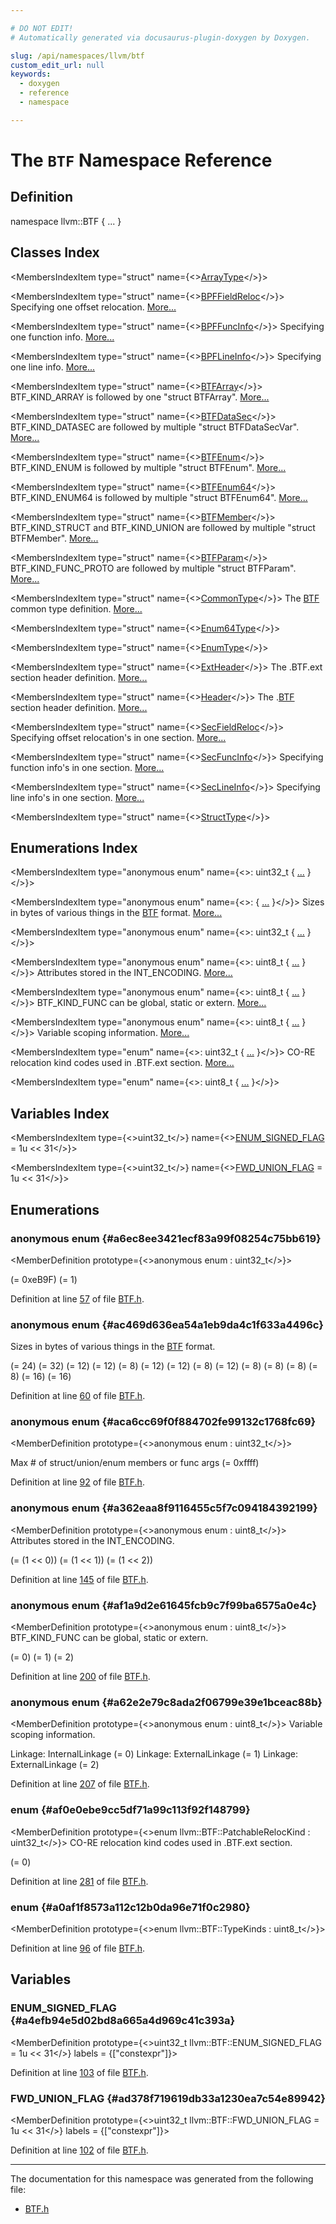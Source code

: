 ```yaml
---

# DO NOT EDIT!
# Automatically generated via docusaurus-plugin-doxygen by Doxygen.

slug: /api/namespaces/llvm/btf
custom_edit_url: null
keywords:
  - doxygen
  - reference
  - namespace

---
```





# The `BTF` Namespace Reference

<DoxygenPage pluginConfig={pluginConfig}>



## Definition

<CodeBlock>namespace llvm::BTF &#123; ... &#125;</CodeBlock>

## Classes Index

<MembersIndex>

<MembersIndexItem
  type="struct"
  name={<><a href="/docs/api/structs/llvm/btf/arraytype">ArrayType</a></>}>
</MembersIndexItem>

<MembersIndexItem
  type="struct"
  name={<><a href="/docs/api/structs/llvm/btf/bpffieldreloc">BPFFieldReloc</a></>}>
Specifying one offset relocation. <a href="/docs/api/structs/llvm/btf/bpffieldreloc/#details">More...</a>
</MembersIndexItem>

<MembersIndexItem
  type="struct"
  name={<><a href="/docs/api/structs/llvm/btf/bpffuncinfo">BPFFuncInfo</a></>}>
Specifying one function info. <a href="/docs/api/structs/llvm/btf/bpffuncinfo/#details">More...</a>
</MembersIndexItem>

<MembersIndexItem
  type="struct"
  name={<><a href="/docs/api/structs/llvm/btf/bpflineinfo">BPFLineInfo</a></>}>
Specifying one line info. <a href="/docs/api/structs/llvm/btf/bpflineinfo/#details">More...</a>
</MembersIndexItem>

<MembersIndexItem
  type="struct"
  name={<><a href="/docs/api/structs/llvm/btf/btfarray">BTFArray</a></>}>
BTF&#95;KIND&#95;ARRAY is followed by one &quot;struct BTFArray&quot;. <a href="/docs/api/structs/llvm/btf/btfarray/#details">More...</a>
</MembersIndexItem>

<MembersIndexItem
  type="struct"
  name={<><a href="/docs/api/structs/llvm/btf/btfdatasec">BTFDataSec</a></>}>
BTF&#95;KIND&#95;DATASEC are followed by multiple &quot;struct BTFDataSecVar&quot;. <a href="/docs/api/structs/llvm/btf/btfdatasec/#details">More...</a>
</MembersIndexItem>

<MembersIndexItem
  type="struct"
  name={<><a href="/docs/api/structs/llvm/btf/btfenum">BTFEnum</a></>}>
BTF&#95;KIND&#95;ENUM is followed by multiple &quot;struct BTFEnum&quot;. <a href="/docs/api/structs/llvm/btf/btfenum/#details">More...</a>
</MembersIndexItem>

<MembersIndexItem
  type="struct"
  name={<><a href="/docs/api/structs/llvm/btf/btfenum64">BTFEnum64</a></>}>
BTF&#95;KIND&#95;ENUM64 is followed by multiple &quot;struct BTFEnum64&quot;. <a href="/docs/api/structs/llvm/btf/btfenum64/#details">More...</a>
</MembersIndexItem>

<MembersIndexItem
  type="struct"
  name={<><a href="/docs/api/structs/llvm/btf/btfmember">BTFMember</a></>}>
BTF&#95;KIND&#95;STRUCT and BTF&#95;KIND&#95;UNION are followed by multiple &quot;struct BTFMember&quot;. <a href="/docs/api/structs/llvm/btf/btfmember/#details">More...</a>
</MembersIndexItem>

<MembersIndexItem
  type="struct"
  name={<><a href="/docs/api/structs/llvm/btf/btfparam">BTFParam</a></>}>
BTF&#95;KIND&#95;FUNC&#95;PROTO are followed by multiple &quot;struct BTFParam&quot;. <a href="/docs/api/structs/llvm/btf/btfparam/#details">More...</a>
</MembersIndexItem>

<MembersIndexItem
  type="struct"
  name={<><a href="/docs/api/structs/llvm/btf/commontype">CommonType</a></>}>
The <a href="/docs/api/namespaces/llvm/btf">BTF</a> common type definition. <a href="/docs/api/structs/llvm/btf/commontype/#details">More...</a>
</MembersIndexItem>

<MembersIndexItem
  type="struct"
  name={<><a href="/docs/api/structs/llvm/btf/enum64type">Enum64Type</a></>}>
</MembersIndexItem>

<MembersIndexItem
  type="struct"
  name={<><a href="/docs/api/structs/llvm/btf/enumtype">EnumType</a></>}>
</MembersIndexItem>

<MembersIndexItem
  type="struct"
  name={<><a href="/docs/api/structs/llvm/btf/extheader">ExtHeader</a></>}>
The .BTF.ext section header definition. <a href="/docs/api/structs/llvm/btf/extheader/#details">More...</a>
</MembersIndexItem>

<MembersIndexItem
  type="struct"
  name={<><a href="/docs/api/structs/llvm/btf/header">Header</a></>}>
The .<a href="/docs/api/namespaces/llvm/btf">BTF</a> section header definition. <a href="/docs/api/structs/llvm/btf/header/#details">More...</a>
</MembersIndexItem>

<MembersIndexItem
  type="struct"
  name={<><a href="/docs/api/structs/llvm/btf/secfieldreloc">SecFieldReloc</a></>}>
Specifying offset relocation&#39;s in one section. <a href="/docs/api/structs/llvm/btf/secfieldreloc/#details">More...</a>
</MembersIndexItem>

<MembersIndexItem
  type="struct"
  name={<><a href="/docs/api/structs/llvm/btf/secfuncinfo">SecFuncInfo</a></>}>
Specifying function info&#39;s in one section. <a href="/docs/api/structs/llvm/btf/secfuncinfo/#details">More...</a>
</MembersIndexItem>

<MembersIndexItem
  type="struct"
  name={<><a href="/docs/api/structs/llvm/btf/seclineinfo">SecLineInfo</a></>}>
Specifying line info&#39;s in one section. <a href="/docs/api/structs/llvm/btf/seclineinfo/#details">More...</a>
</MembersIndexItem>

<MembersIndexItem
  type="struct"
  name={<><a href="/docs/api/structs/llvm/btf/structtype">StructType</a></>}>
</MembersIndexItem>

</MembersIndex>

## Enumerations Index

<MembersIndex>

<MembersIndexItem
  type="anonymous enum"
  name={<>: uint32&#95;t &#123; <a href="#a6ec8ee3421ecf83a99f08254c75bb619">...</a> &#125;</>}>
</MembersIndexItem>

<MembersIndexItem
  type="anonymous enum"
  name={<>:  &#123; <a href="#ac469d636ea54a1eb9da4c1f633a4496c">...</a> &#125;</>}>
Sizes in bytes of various things in the <a href="/docs/api/namespaces/llvm/btf">BTF</a> format. <a href="#ac469d636ea54a1eb9da4c1f633a4496c">More...</a>
</MembersIndexItem>

<MembersIndexItem
  type="anonymous enum"
  name={<>: uint32&#95;t &#123; <a href="#aca6cc69f0f884702fe99132c1768fc69">...</a> &#125;</>}>
</MembersIndexItem>

<MembersIndexItem
  type="anonymous enum"
  name={<>: uint8&#95;t &#123; <a href="#a362eaa8f9116455c5f7c094184392199">...</a> &#125;</>}>
Attributes stored in the INT&#95;ENCODING. <a href="#a362eaa8f9116455c5f7c094184392199">More...</a>
</MembersIndexItem>

<MembersIndexItem
  type="anonymous enum"
  name={<>: uint8&#95;t &#123; <a href="#af1a9d2e61645fcb9c7f99ba6575a0e4c">...</a> &#125;</>}>
BTF&#95;KIND&#95;FUNC can be global, static or extern. <a href="#af1a9d2e61645fcb9c7f99ba6575a0e4c">More...</a>
</MembersIndexItem>

<MembersIndexItem
  type="anonymous enum"
  name={<>: uint8&#95;t &#123; <a href="#a62e2e79c8ada2f06799e39e1bceac88b">...</a> &#125;</>}>
Variable scoping information. <a href="#a62e2e79c8ada2f06799e39e1bceac88b">More...</a>
</MembersIndexItem>

<MembersIndexItem
  type="enum"
  name={<>: uint32&#95;t &#123; <a href="#af0e0ebe9cc5df71a99c113f92f148799">...</a> &#125;</>}>
CO-RE relocation kind codes used in .BTF.ext section. <a href="#af0e0ebe9cc5df71a99c113f92f148799">More...</a>
</MembersIndexItem>

<MembersIndexItem
  type="enum"
  name={<>: uint8&#95;t &#123; <a href="#a0af1f8573a112c12b0da96e71f0c2980">...</a> &#125;</>}>
</MembersIndexItem>

</MembersIndex>

## Variables Index

<MembersIndex>

<MembersIndexItem
  type={<>uint32&#95;t</>}
  name={<><a href="#a4efb94e5d02bd8a665a4d969c41c393a">ENUM&#95;SIGNED&#95;FLAG</a> = 1u &lt;&lt; 31</>}>
</MembersIndexItem>

<MembersIndexItem
  type={<>uint32&#95;t</>}
  name={<><a href="#ad378f719619db33a1230ea7c54e89942">FWD&#95;UNION&#95;FLAG</a> = 1u &lt;&lt; 31</>}>
</MembersIndexItem>

</MembersIndex>


<SectionDefinition>

## Enumerations

### anonymous enum  {#a6ec8ee3421ecf83a99f08254c75bb619}

<MemberDefinition
  prototype={<>anonymous enum : uint32&#95;t</>}>

<EnumerationList title="Enumeration values">

<Link id="a6ec8ee3421ecf83a99f08254c75bb619a7ce2fb333004db6fba00cb0e9d5643a2" />
<EnumerationListItem name="MAGIC">
 (= 0xeB9F)
</EnumerationListItem>

<Link id="a6ec8ee3421ecf83a99f08254c75bb619a74ca018665ed4283ea62fa16b3959ba5" />
<EnumerationListItem name="VERSION">
 (= 1)
</EnumerationListItem>

</EnumerationList>

Definition at line <a href="/docs/api/files/include/include/llvm/include/llvm/debuginfo/include/llvm/debuginfo/btf/btf-h/#l00057">57</a> of file <a href="/docs/api/files/include/include/llvm/include/llvm/debuginfo/include/llvm/debuginfo/btf/btf-h">BTF.h</a>.
</MemberDefinition>

### anonymous enum  {#ac469d636ea54a1eb9da4c1f633a4496c}

<MemberDefinition
  prototype="anonymous enum ">
Sizes in bytes of various things in the <a href="/docs/api/namespaces/llvm/btf">BTF</a> format.

<EnumerationList title="Enumeration values">

<Link id="ac469d636ea54a1eb9da4c1f633a4496ca4af5f992bdc47a779c499ffc6fdcaf43" />
<EnumerationListItem name="HeaderSize">
 (= 24)
</EnumerationListItem>

<Link id="ac469d636ea54a1eb9da4c1f633a4496ca4fd79d51eeb922263326f1b63b5ed0c2" />
<EnumerationListItem name="ExtHeaderSize">
 (= 32)
</EnumerationListItem>

<Link id="ac469d636ea54a1eb9da4c1f633a4496cac7b762881751a4050258403c56a474c8" />
<EnumerationListItem name="CommonTypeSize">
 (= 12)
</EnumerationListItem>

<Link id="ac469d636ea54a1eb9da4c1f633a4496ca145e88869737d1e5d66f69560ebc3b76" />
<EnumerationListItem name="BTFArraySize">
 (= 12)
</EnumerationListItem>

<Link id="ac469d636ea54a1eb9da4c1f633a4496ca40e10ede382977180a24aff1d47a56fc" />
<EnumerationListItem name="BTFEnumSize">
 (= 8)
</EnumerationListItem>

<Link id="ac469d636ea54a1eb9da4c1f633a4496ca0c9f8e5e4ae813fac59083717851ce07" />
<EnumerationListItem name="BTFEnum64Size">
 (= 12)
</EnumerationListItem>

<Link id="ac469d636ea54a1eb9da4c1f633a4496ca3663f67af63c0c12b250f0a116272dea" />
<EnumerationListItem name="BTFMemberSize">
 (= 12)
</EnumerationListItem>

<Link id="ac469d636ea54a1eb9da4c1f633a4496ca841b25a4c08266f90f2eab0c069812e0" />
<EnumerationListItem name="BTFParamSize">
 (= 8)
</EnumerationListItem>

<Link id="ac469d636ea54a1eb9da4c1f633a4496cacab2d7bfdf05721a0926f1720349c48c" />
<EnumerationListItem name="BTFDataSecVarSize">
 (= 12)
</EnumerationListItem>

<Link id="ac469d636ea54a1eb9da4c1f633a4496ca805bbdf1bf4cd3255a65adb366fc7d3e" />
<EnumerationListItem name="SecFuncInfoSize">
 (= 8)
</EnumerationListItem>

<Link id="ac469d636ea54a1eb9da4c1f633a4496ca5285c08177d64988cd500216aa3dd72c" />
<EnumerationListItem name="SecLineInfoSize">
 (= 8)
</EnumerationListItem>

<Link id="ac469d636ea54a1eb9da4c1f633a4496ca57880654dbca3044c69bb9093dc558c0" />
<EnumerationListItem name="SecFieldRelocSize">
 (= 8)
</EnumerationListItem>

<Link id="ac469d636ea54a1eb9da4c1f633a4496ca33efb06f47c2ccb444930e6cb0d728fa" />
<EnumerationListItem name="BPFFuncInfoSize">
 (= 8)
</EnumerationListItem>

<Link id="ac469d636ea54a1eb9da4c1f633a4496ca6ae6030bf84fe96956874eabb935a50e" />
<EnumerationListItem name="BPFLineInfoSize">
 (= 16)
</EnumerationListItem>

<Link id="ac469d636ea54a1eb9da4c1f633a4496ca95c9283601ae79feccbe7919be819da3" />
<EnumerationListItem name="BPFFieldRelocSize">
 (= 16)
</EnumerationListItem>

</EnumerationList>

Definition at line <a href="/docs/api/files/include/include/llvm/include/llvm/debuginfo/include/llvm/debuginfo/btf/btf-h/#l00060">60</a> of file <a href="/docs/api/files/include/include/llvm/include/llvm/debuginfo/include/llvm/debuginfo/btf/btf-h">BTF.h</a>.
</MemberDefinition>

### anonymous enum  {#aca6cc69f0f884702fe99132c1768fc69}

<MemberDefinition
  prototype={<>anonymous enum : uint32&#95;t</>}>

<EnumerationList title="Enumeration values">

<Link id="aca6cc69f0f884702fe99132c1768fc69a0b74663a3318d0a8c56cf85058b833ce" />
<EnumerationListItem name="MAX_VLEN">
Max # of struct/union/enum members or func args (= 0xffff)
</EnumerationListItem>

</EnumerationList>

Definition at line <a href="/docs/api/files/include/include/llvm/include/llvm/debuginfo/include/llvm/debuginfo/btf/btf-h/#l00092">92</a> of file <a href="/docs/api/files/include/include/llvm/include/llvm/debuginfo/include/llvm/debuginfo/btf/btf-h">BTF.h</a>.
</MemberDefinition>

### anonymous enum  {#a362eaa8f9116455c5f7c094184392199}

<MemberDefinition
  prototype={<>anonymous enum : uint8&#95;t</>}>
Attributes stored in the INT&#95;ENCODING.

<EnumerationList title="Enumeration values">

<Link id="a362eaa8f9116455c5f7c094184392199a7112153d77d8e8504dea93f5cdbe87e2" />
<EnumerationListItem name="INT_SIGNED">
 (= (1 &lt;&lt; 0))
</EnumerationListItem>

<Link id="a362eaa8f9116455c5f7c094184392199a3c1b830bf0a0512d4d15518141309e24" />
<EnumerationListItem name="INT_CHAR">
 (= (1 &lt;&lt; 1))
</EnumerationListItem>

<Link id="a362eaa8f9116455c5f7c094184392199af11755cf94b2dbee7c1c0bc26e6a06f5" />
<EnumerationListItem name="INT_BOOL">
 (= (1 &lt;&lt; 2))
</EnumerationListItem>

</EnumerationList>

Definition at line <a href="/docs/api/files/include/include/llvm/include/llvm/debuginfo/include/llvm/debuginfo/btf/btf-h/#l00145">145</a> of file <a href="/docs/api/files/include/include/llvm/include/llvm/debuginfo/include/llvm/debuginfo/btf/btf-h">BTF.h</a>.
</MemberDefinition>

### anonymous enum  {#af1a9d2e61645fcb9c7f99ba6575a0e4c}

<MemberDefinition
  prototype={<>anonymous enum : uint8&#95;t</>}>
BTF&#95;KIND&#95;FUNC can be global, static or extern.

<EnumerationList title="Enumeration values">

<Link id="af1a9d2e61645fcb9c7f99ba6575a0e4ca16d923c98d9f71d27f5cb1576fdab1c6" />
<EnumerationListItem name="FUNC_STATIC">
 (= 0)
</EnumerationListItem>

<Link id="af1a9d2e61645fcb9c7f99ba6575a0e4cad5f32670b77599a0fd74dd349fb8d1e2" />
<EnumerationListItem name="FUNC_GLOBAL">
 (= 1)
</EnumerationListItem>

<Link id="af1a9d2e61645fcb9c7f99ba6575a0e4ca5013ca928d6276c4491b13a132a8eb2d" />
<EnumerationListItem name="FUNC_EXTERN">
 (= 2)
</EnumerationListItem>

</EnumerationList>

Definition at line <a href="/docs/api/files/include/include/llvm/include/llvm/debuginfo/include/llvm/debuginfo/btf/btf-h/#l00200">200</a> of file <a href="/docs/api/files/include/include/llvm/include/llvm/debuginfo/include/llvm/debuginfo/btf/btf-h">BTF.h</a>.
</MemberDefinition>

### anonymous enum  {#a62e2e79c8ada2f06799e39e1bceac88b}

<MemberDefinition
  prototype={<>anonymous enum : uint8&#95;t</>}>
Variable scoping information.

<EnumerationList title="Enumeration values">

<Link id="a62e2e79c8ada2f06799e39e1bceac88ba94c71e5a252df524a5cffd450c48d465" />
<EnumerationListItem name="VAR_STATIC">
Linkage: InternalLinkage (= 0)
</EnumerationListItem>

<Link id="a62e2e79c8ada2f06799e39e1bceac88ba3c8bcddcaf91e52c922c2e67f6b0fad9" />
<EnumerationListItem name="VAR_GLOBAL_ALLOCATED">
Linkage: ExternalLinkage (= 1)
</EnumerationListItem>

<Link id="a62e2e79c8ada2f06799e39e1bceac88badf47534843830ba58742b53faa5afcf9" />
<EnumerationListItem name="VAR_GLOBAL_EXTERNAL">
Linkage: ExternalLinkage (= 2)
</EnumerationListItem>

</EnumerationList>

Definition at line <a href="/docs/api/files/include/include/llvm/include/llvm/debuginfo/include/llvm/debuginfo/btf/btf-h/#l00207">207</a> of file <a href="/docs/api/files/include/include/llvm/include/llvm/debuginfo/include/llvm/debuginfo/btf/btf-h">BTF.h</a>.
</MemberDefinition>

### enum  {#af0e0ebe9cc5df71a99c113f92f148799}

<MemberDefinition
  prototype={<>enum llvm::BTF::PatchableRelocKind : uint32&#95;t</>}>
CO-RE relocation kind codes used in .BTF.ext section.

<EnumerationList title="Enumeration values">

<Link id="af0e0ebe9cc5df71a99c113f92f148799a65537ca629fc55c1cb58287b73d352b5" />
<EnumerationListItem name="FIELD_BYTE_OFFSET">
 (= 0)
</EnumerationListItem>

<Link id="af0e0ebe9cc5df71a99c113f92f148799aa7ed9c11a74d7d89fd613edd59aa09a7" />
<EnumerationListItem name="FIELD_BYTE_SIZE">

</EnumerationListItem>

<Link id="af0e0ebe9cc5df71a99c113f92f148799af20ac25cf46638e7e25a14ec2df08ef6" />
<EnumerationListItem name="FIELD_EXISTENCE">

</EnumerationListItem>

<Link id="af0e0ebe9cc5df71a99c113f92f148799a371ef25f16d59edde27ea1418bbd5425" />
<EnumerationListItem name="FIELD_SIGNEDNESS">

</EnumerationListItem>

<Link id="af0e0ebe9cc5df71a99c113f92f148799adebd77ac95d260fd74b6b7d5af076808" />
<EnumerationListItem name="FIELD_LSHIFT_U64">

</EnumerationListItem>

<Link id="af0e0ebe9cc5df71a99c113f92f148799a0ba30ef232f9881a53f6f66295926e2f" />
<EnumerationListItem name="FIELD_RSHIFT_U64">

</EnumerationListItem>

<Link id="af0e0ebe9cc5df71a99c113f92f148799ad68d76b71372e215deecb4c8ed3270c2" />
<EnumerationListItem name="BTF_TYPE_ID_LOCAL">

</EnumerationListItem>

<Link id="af0e0ebe9cc5df71a99c113f92f148799acbb290538d39cb27fb3cc388297b226b" />
<EnumerationListItem name="BTF_TYPE_ID_REMOTE">

</EnumerationListItem>

<Link id="af0e0ebe9cc5df71a99c113f92f148799ad5e3f2784be9365b4b1e4ea9f7ed7577" />
<EnumerationListItem name="TYPE_EXISTENCE">

</EnumerationListItem>

<Link id="af0e0ebe9cc5df71a99c113f92f148799aeb14048b6ba0696f38cf4a87744413d5" />
<EnumerationListItem name="TYPE_SIZE">

</EnumerationListItem>

<Link id="af0e0ebe9cc5df71a99c113f92f148799ab96e1ec4defd44b7cf6d64d2154eeb8a" />
<EnumerationListItem name="ENUM_VALUE_EXISTENCE">

</EnumerationListItem>

<Link id="af0e0ebe9cc5df71a99c113f92f148799a371669db5e8b461d1cfa6c3c4a58ac60" />
<EnumerationListItem name="ENUM_VALUE">

</EnumerationListItem>

<Link id="af0e0ebe9cc5df71a99c113f92f148799ae1b7461f572b33b7261159c8546dd7ac" />
<EnumerationListItem name="TYPE_MATCH">

</EnumerationListItem>

<Link id="af0e0ebe9cc5df71a99c113f92f148799abbedb736c5e8d73c224d26c81d150594" />
<EnumerationListItem name="MAX_FIELD_RELOC_KIND">

</EnumerationListItem>

</EnumerationList>

Definition at line <a href="/docs/api/files/include/include/llvm/include/llvm/debuginfo/include/llvm/debuginfo/btf/btf-h/#l00281">281</a> of file <a href="/docs/api/files/include/include/llvm/include/llvm/debuginfo/include/llvm/debuginfo/btf/btf-h">BTF.h</a>.
</MemberDefinition>

### enum  {#a0af1f8573a112c12b0da96e71f0c2980}

<MemberDefinition
  prototype={<>enum llvm::BTF::TypeKinds : uint8&#95;t</>}>

<EnumerationList title="Enumeration values">

</EnumerationList>

Definition at line <a href="/docs/api/files/include/include/llvm/include/llvm/debuginfo/include/llvm/debuginfo/btf/btf-h/#l00096">96</a> of file <a href="/docs/api/files/include/include/llvm/include/llvm/debuginfo/include/llvm/debuginfo/btf/btf-h">BTF.h</a>.
</MemberDefinition>

</SectionDefinition>

<SectionDefinition>

## Variables

### ENUM&#95;SIGNED&#95;FLAG {#a4efb94e5d02bd8a665a4d969c41c393a}

<MemberDefinition
  prototype={<>uint32&#95;t llvm::BTF::ENUM&#95;SIGNED&#95;FLAG = 1u &lt;&lt; 31</>}
  labels = {["constexpr"]}>

Definition at line <a href="/docs/api/files/include/include/llvm/include/llvm/debuginfo/include/llvm/debuginfo/btf/btf-h/#l00103">103</a> of file <a href="/docs/api/files/include/include/llvm/include/llvm/debuginfo/include/llvm/debuginfo/btf/btf-h">BTF.h</a>.
</MemberDefinition>

### FWD&#95;UNION&#95;FLAG {#ad378f719619db33a1230ea7c54e89942}

<MemberDefinition
  prototype={<>uint32&#95;t llvm::BTF::FWD&#95;UNION&#95;FLAG = 1u &lt;&lt; 31</>}
  labels = {["constexpr"]}>

Definition at line <a href="/docs/api/files/include/include/llvm/include/llvm/debuginfo/include/llvm/debuginfo/btf/btf-h/#l00102">102</a> of file <a href="/docs/api/files/include/include/llvm/include/llvm/debuginfo/include/llvm/debuginfo/btf/btf-h">BTF.h</a>.
</MemberDefinition>

</SectionDefinition>

<hr/>

The documentation for this namespace was generated from the following file:

<ul>
<li><a href="/docs/api/files/include/include/llvm/include/llvm/debuginfo/include/llvm/debuginfo/btf/btf-h">BTF.h</a></li>
</ul>

</DoxygenPage>
